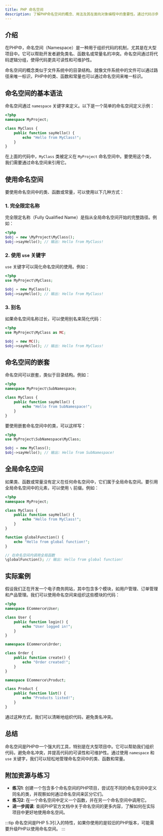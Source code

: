 ```yaml
---
title: PHP 命名空间
description: 了解PHP命名空间的概念、用法及其在面向对象编程中的重要性。通过代码示例和实际案例，掌握如何有效使用命名空间来组织代码。
---
```


## 介绍

在PHP中，命名空间（Namespace）是一种用于组织代码的机制，尤其是在大型项目中。它可以帮助开发者避免类名、函数名或常量名的冲突。命名空间通过将代码逻辑分组，使得代码更具可读性和可维护性。

命名空间的概念类似于文件系统中的目录结构。就像文件系统中的文件可以通过路径来唯一标识，PHP中的类、函数和常量也可以通过命名空间来唯一标识。

## 命名空间的基本语法

命名空间通过 `namespace` 关键字来定义。以下是一个简单的命名空间定义示例：

```php
<?php
namespace MyProject;

class MyClass {
    public function sayHello() {
        echo "Hello from MyClass!";
    }
}
```

在上面的代码中，`MyClass` 类被定义在 `MyProject` 命名空间中。要使用这个类，我们需要通过命名空间来引用它。

## 使用命名空间

要使用命名空间中的类、函数或常量，可以使用以下几种方式：

### 1. 完全限定名称

完全限定名称（Fully Qualified Name）是指从全局命名空间开始的完整路径。例如：

```php
<?php
$obj = new \MyProject\MyClass();
$obj->sayHello(); // 输出: Hello from MyClass!
```

### 2. 使用 `use` 关键字

`use` 关键字可以简化命名空间的使用。例如：

```php
<?php
use MyProject\MyClass;

$obj = new MyClass();
$obj->sayHello(); // 输出: Hello from MyClass!
```

### 3. 别名

如果命名空间名称过长，可以使用别名来简化代码：

```php
<?php
use MyProject\MyClass as MC;

$obj = new MC();
$obj->sayHello(); // 输出: Hello from MyClass!
```

## 命名空间的嵌套

命名空间可以嵌套，类似于目录结构。例如：

```php
<?php
namespace MyProject\SubNamespace;

class MyClass {
    public function sayHello() {
        echo "Hello from SubNamespace!";
    }
}
```

要使用嵌套命名空间中的类，可以这样写：

```php
<?php
use MyProject\SubNamespace\MyClass;

$obj = new MyClass();
$obj->sayHello(); // 输出: Hello from SubNamespace!
```

## 全局命名空间

如果类、函数或常量没有定义在任何命名空间中，它们属于全局命名空间。要引用全局命名空间中的元素，可以使用 `\` 前缀。例如：

```php
<?php
namespace MyProject;

class MyClass {
    public function sayHello() {
        echo "Hello from MyClass!";
    }
}

function globalFunction() {
    echo "Hello from global function!";
}

// 在命名空间内调用全局函数
\globalFunction(); // 输出: Hello from global function!
```

## 实际案例

假设我们正在开发一个电子商务网站，其中包含多个模块，如用户管理、订单管理和产品管理。我们可以使用命名空间来组织这些模块的代码：

```php
<?php
namespace ECommerce\User;

class User {
    public function login() {
        echo "User logged in!";
    }
}

namespace ECommerce\Order;

class Order {
    public function create() {
        echo "Order created!";
    }
}

namespace ECommerce\Product;

class Product {
    public function list() {
        echo "Products listed!";
    }
}
```

通过这种方式，我们可以清晰地组织代码，避免类名冲突。

## 总结

命名空间是PHP中一个强大的工具，特别是在大型项目中。它可以帮助我们组织代码，避免命名冲突，并提高代码的可读性和可维护性。通过使用 `namespace` 和 `use` 关键字，我们可以轻松地管理命名空间中的类、函数和常量。

## 附加资源与练习

- **练习1**: 创建一个包含多个命名空间的PHP项目，尝试在不同的命名空间中定义同名的类，并观察如何通过命名空间来区分它们。
- **练习2**: 在一个命名空间中定义一个函数，并在另一个命名空间中调用它。
- **进一步阅读**: 查阅PHP官方文档中关于命名空间的更多内容，了解如何在实际项目中更好地使用命名空间。

:::tip
命名空间是PHP 5.3引入的特性，如果你使用的是较旧的PHP版本，可能需要升级PHP以使用命名空间。
:::